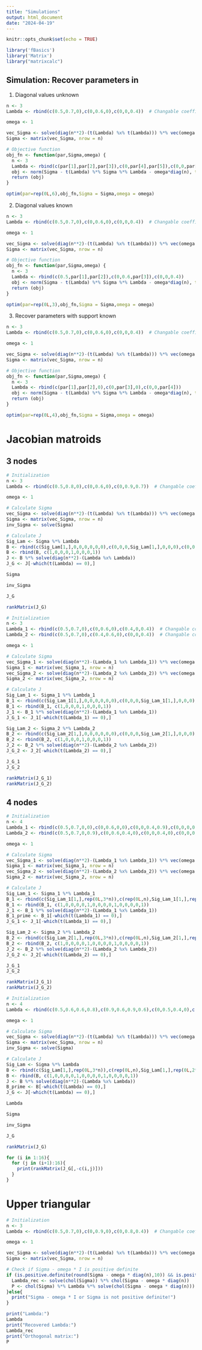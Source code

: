 ```yaml
---
title: "Simulations"
output: html_document
date: "2024-04-19"
---
```


```r
knitr::opts_chunk$set(echo = TRUE)
```

```r
library('fBasics')
library('Matrix')
library("matrixcalc")
```

## Simulation: Recover parameters in \Lambda

1. Diagonal values unknown
```r
n <- 3
Lambda <- rbind(c(0.5,0.7,0),c(0,0.6,0),c(0,0,0.4))  # Changable coefficients

omega <- 1

vec_Sigma <- solve(diag(n**2)-(t(Lambda) %x% t(Lambda))) %*% vec(omega * diag(n))
Sigma <- matrix(vec_Sigma, nrow = n)

# Objective function
obj_fn <- function(par,Sigma,omega) {
  n <- 3
  Lambda <- rbind(c(par[1],par[2],par[3]),c(0,par[4],par[5]),c(0,0,par[6]))
  obj <- norm(Sigma - t(Lambda) %*% Sigma %*% Lambda - omega*diag(n), type="2")
  return (obj)
}

optim(par=rep(0L,6),obj_fn,Sigma = Sigma,omega = omega)
```

2. Diagonal values known
```r
n <- 3
Lambda <- rbind(c(0.5,0.7,0),c(0,0.6,0),c(0,0,0.4))  # Changable coefficients

omega <- 1

vec_Sigma <- solve(diag(n**2)-(t(Lambda) %x% t(Lambda))) %*% vec(omega * diag(n))
Sigma <- matrix(vec_Sigma, nrow = n)

# Objective function
obj_fn <- function(par,Sigma,omega) {
  n <- 3
  Lambda <- rbind(c(0.5,par[1],par[2]),c(0,0.6,par[3]),c(0,0,0.4))
  obj <- norm(Sigma - t(Lambda) %*% Sigma %*% Lambda - omega*diag(n), type="2")
  return (obj)
}

optim(par=rep(0L,3),obj_fn,Sigma = Sigma,omega = omega)
```

3. Recover parameters with support known
```r
n <- 3
Lambda <- rbind(c(0.5,0.7,0),c(0,0.6,0),c(0,0,0.4))  # Changable coefficients

omega <- 1

vec_Sigma <- solve(diag(n**2)-(t(Lambda) %x% t(Lambda))) %*% vec(omega * diag(n))
Sigma <- matrix(vec_Sigma, nrow = n)

# Objective function
obj_fn <- function(par,Sigma,omega) {
  n <- 3
  Lambda <- rbind(c(par[1],par[2],0),c(0,par[3],0),c(0,0,par[4]))
  obj <- norm(Sigma - t(Lambda) %*% Sigma %*% Lambda - omega*diag(n), type="2")
  return (obj)
}

optim(par=rep(0L,4),obj_fn,Sigma = Sigma,omega = omega)
```

# Jacobian matroids

## 3 nodes

```r
# Initialization
n <- 3
Lambda <- rbind(c(0.5,0.8,0),c(0,0.6,0),c(0,0.9,0.7))  # Changable coefficients

omega <- 1

# Calculate Sigma
vec_Sigma <- solve(diag(n**2)-(t(Lambda) %x% t(Lambda))) %*% vec(omega * diag(n))
Sigma <- matrix(vec_Sigma, nrow = n)
inv_Sigma <- solve(Sigma)

# Calculate J
Sig_Lam <- Sigma %*% Lambda
B <- rbind(c(Sig_Lam[1,],0,0,0,0,0,0),c(0,0,0,Sig_Lam[1,],0,0,0),c(0,0,0,0,0,0,Sig_Lam[1,]),c(Sig_Lam[2,],0,0,0,0,0,0),c(0,0,0,Sig_Lam[2,],0,0,0),c(0,0,0,0,0,0,Sig_Lam[2,]),c(Sig_Lam[3,],0,0,0,0,0,0),c(0,0,0,Sig_Lam[3,],0,0,0),c(0,0,0,0,0,0,Sig_Lam[3,])) + Sig_Lam %x% diag(n)
B <- rbind(B, c(1,0,0,0,1,0,0,0,1))
J <- B %*% solve(diag(n**2)-(Lambda %x% Lambda))
J_G <- J[-which(t(Lambda) == 0),]

Sigma

inv_Sigma

J_G

rankMatrix(J_G)
```


```r
# Initialization
n <- 3
Lambda_1 <- rbind(c(0.5,0.7,0),c(0,0.6,0),c(0.4,0,0.4))  # Changable coefficients
Lambda_2 <- rbind(c(0.5,0.7,0),c(0.4,0.6,0),c(0,0,0.4))  # Changable coefficients

omega <- 1

# Calculate Sigma
vec_Sigma_1 <- solve(diag(n**2)-(Lambda_1 %x% Lambda_1)) %*% vec(omega * diag(n))
Sigma_1 <- matrix(vec_Sigma_1, nrow = n)
vec_Sigma_2 <- solve(diag(n**2)-(Lambda_2 %x% Lambda_2)) %*% vec(omega * diag(n))
Sigma_2 <- matrix(vec_Sigma_2, nrow = n)

# Calculate J
Sig_Lam_1 <- Sigma_1 %*% Lambda_1
B_1 <- rbind(c(Sig_Lam_1[1,],0,0,0,0,0,0),c(0,0,0,Sig_Lam_1[1,],0,0,0),c(0,0,0,0,0,0,Sig_Lam_1[1,]),c(Sig_Lam_1[2,],0,0,0,0,0,0),c(0,0,0,Sig_Lam_1[2,],0,0,0),c(0,0,0,0,0,0,Sig_Lam_1[2,]),c(Sig_Lam_1[3,],0,0,0,0,0,0),c(0,0,0,Sig_Lam_1[3,],0,0,0),c(0,0,0,0,0,0,Sig_Lam_1[3,])) + Sig_Lam_1 %x% diag(n)
B_1 <- rbind(B_1, c(1,0,0,0,1,0,0,0,1))
J_1 <- B_1 %*% solve(diag(n**2)-(Lambda_1 %x% Lambda_1))
J_G_1 <- J_1[-which(t(Lambda_1) == 0),]

Sig_Lam_2 <- Sigma_2 %*% Lambda_2
B_2 <- rbind(c(Sig_Lam_2[1,],0,0,0,0,0,0),c(0,0,0,Sig_Lam_2[1,],0,0,0),c(0,0,0,0,0,0,Sig_Lam_2[1,]),c(Sig_Lam_2[2,],0,0,0,0,0,0),c(0,0,0,Sig_Lam_2[2,],0,0,0),c(0,0,0,0,0,0,Sig_Lam_2[2,]),c(Sig_Lam_2[3,],0,0,0,0,0,0),c(0,0,0,Sig_Lam_2[3,],0,0,0),c(0,0,0,0,0,0,Sig_Lam_2[3,])) + Sig_Lam_2 %x% diag(n)
B_2 <- rbind(B_2, c(1,0,0,0,1,0,0,0,1))
J_2 <- B_2 %*% solve(diag(n**2)-(Lambda_2 %x% Lambda_2))
J_G_2 <- J_2[-which(t(Lambda_2) == 0),]

J_G_1
J_G_2

rankMatrix(J_G_1)
rankMatrix(J_G_2)
```

## 4 nodes

```r
# Initialization
n <- 4
Lambda_1 <- rbind(c(0.5,0.7,0,0),c(0,0.6,0,0),c(0,0,0.4,0.9),c(0,0,0,0.3))  # Changable coefficients
Lambda_2 <- rbind(c(0.5,0.7,0,0.9),c(0,0.6,0.4,0),c(0,0,0.4,0),c(0,0,0,0.3))  # Changable coefficients

omega <- 1

# Calculate Sigma
vec_Sigma_1 <- solve(diag(n**2)-(Lambda_1 %x% Lambda_1)) %*% vec(omega * diag(n))
Sigma_1 <- matrix(vec_Sigma_1, nrow = n)
vec_Sigma_2 <- solve(diag(n**2)-(Lambda_2 %x% Lambda_2)) %*% vec(omega * diag(n))
Sigma_2 <- matrix(vec_Sigma_2, nrow = n)

# Calculate J
Sig_Lam_1 <- Sigma_1 %*% Lambda_1
B_1 <- rbind(c(Sig_Lam_1[1,],rep(0L,3*n)),c(rep(0L,n),Sig_Lam_1[1,],rep(0L,2*n)),c(rep(0L,2*n),Sig_Lam_1[1,],rep(0L,n)),c(rep(0L,3*n),Sig_Lam_1[1,]),c(Sig_Lam_1[2,],rep(0L,3*n)),c(rep(0L,n),Sig_Lam_1[2,],rep(0L,2*n)),c(rep(0L,2*n),Sig_Lam_1[2,],rep(0L,n)),c(rep(0L,3*n),Sig_Lam_1[2,]),c(Sig_Lam_1[3,],rep(0L,3*n)),c(rep(0L,n),Sig_Lam_1[3,],rep(0L,2*n)),c(rep(0L,2*n),Sig_Lam_1[3,],rep(0L,n)),c(rep(0L,3*n),Sig_Lam_1[3,]),c(Sig_Lam_1[4,],rep(0L,3*n)),c(rep(0L,n),Sig_Lam_1[4,],rep(0L,2*n)),c(rep(0L,2*n),Sig_Lam_1[4,],rep(0L,n)),c(rep(0L,3*n),Sig_Lam_1[4,])) + Sig_Lam_1 %x% diag(n)
B_1 <- rbind(B_1, c(1,0,0,0,0,1,0,0,0,0,1,0,0,0,0,1))
J_1 <- B_1 %*% solve(diag(n**2)-(Lambda_1 %x% Lambda_1))
B_1_prime <- B_1[-which(t(Lambda_1) == 0),]
J_G_1 <- J_1[-which(t(Lambda_1) == 0),]

Sig_Lam_2 <- Sigma_2 %*% Lambda_2
B_2 <- rbind(c(Sig_Lam_2[1,],rep(0L,3*n)),c(rep(0L,n),Sig_Lam_2[1,],rep(0L,2*n)),c(rep(0L,2*n),Sig_Lam_2[1,],rep(0L,n)),c(rep(0L,3*n),Sig_Lam_2[1,]),c(Sig_Lam_2[2,],rep(0L,3*n)),c(rep(0L,n),Sig_Lam_2[2,],rep(0L,2*n)),c(rep(0L,2*n),Sig_Lam_2[2,],rep(0L,n)),c(rep(0L,3*n),Sig_Lam_2[2,]),c(Sig_Lam_2[3,],rep(0L,3*n)),c(rep(0L,n),Sig_Lam_2[3,],rep(0L,2*n)),c(rep(0L,2*n),Sig_Lam_2[3,],rep(0L,n)),c(rep(0L,3*n),Sig_Lam_2[3,]),c(Sig_Lam_2[4,],rep(0L,3*n)),c(rep(0L,n),Sig_Lam_2[4,],rep(0L,2*n)),c(rep(0L,2*n),Sig_Lam_2[4,],rep(0L,n)),c(rep(0L,3*n),Sig_Lam_2[4,])) + Sig_Lam_2 %x% diag(n)
B_2 <- rbind(B_2, c(1,0,0,0,0,1,0,0,0,0,1,0,0,0,0,1))
J_2 <- B_2 %*% solve(diag(n**2)-(Lambda_2 %x% Lambda_2))
J_G_2 <- J_2[-which(t(Lambda_2) == 0),]

J_G_1
J_G_2

rankMatrix(J_G_1)
rankMatrix(J_G_2)
```

```r
# Initialization
n <- 4
Lambda <- rbind(c(0.5,0.6,0.6,0.8),c(0.9,0.6,0.9,0.6),c(0,0.5,0.4,0),c(0,0,0.4,0.3))  # Changable coefficients

omega <- 1

# Calculate Sigma
vec_Sigma <- solve(diag(n**2)-(t(Lambda) %x% t(Lambda))) %*% vec(omega * diag(n))
Sigma <- matrix(vec_Sigma, nrow = n)
inv_Sigma <- solve(Sigma)

# Calculate J
Sig_Lam <- Sigma %*% Lambda
B <- rbind(c(Sig_Lam[1,],rep(0L,3*n)),c(rep(0L,n),Sig_Lam[1,],rep(0L,2*n)),c(rep(0L,2*n),Sig_Lam[1,],rep(0L,n)),c(rep(0L,3*n),Sig_Lam[1,]),c(Sig_Lam[2,],rep(0L,3*n)),c(rep(0L,n),Sig_Lam[2,],rep(0L,2*n)),c(rep(0L,2*n),Sig_Lam[2,],rep(0L,n)),c(rep(0L,3*n),Sig_Lam[2,]),c(Sig_Lam[3,],rep(0L,3*n)),c(rep(0L,n),Sig_Lam[3,],rep(0L,2*n)),c(rep(0L,2*n),Sig_Lam[3,],rep(0L,n)),c(rep(0L,3*n),Sig_Lam[3,]),c(Sig_Lam[4,],rep(0L,3*n)),c(rep(0L,n),Sig_Lam[4,],rep(0L,2*n)),c(rep(0L,2*n),Sig_Lam[4,],rep(0L,n)),c(rep(0L,3*n),Sig_Lam[4,])) + Sig_Lam %x% diag(n)
B <- rbind(B, c(1,0,0,0,0,1,0,0,0,0,1,0,0,0,0,1))
J <- B %*% solve(diag(n**2)-(Lambda %x% Lambda))
B_prime <- B[-which(t(Lambda) == 0),]
J_G <- J[-which(t(Lambda) == 0),]

Lambda

Sigma

inv_Sigma

J_G

rankMatrix(J_G)
```
```r
for (i in 1:16){
  for (j in (i+1):16){
    print(rankMatrix(J_G[,-c(i,j)]))
  }
}
```

# Upper triangular

```r
# Initialization
n <- 3
Lambda <- rbind(c(0.5,0.7,0),c(0,0.9,0),c(0,0.8,0.4))  # Changable coefficients

omega <- 1

vec_Sigma <- solve(diag(n**2)-(t(Lambda) %x% t(Lambda))) %*% vec(omega * diag(n))
Sigma <- matrix(vec_Sigma, nrow = n)

# Check if Sigma - omega * I is positive definite
if (is.positive.definite(round(Sigma - omega * diag(n),10)) && is.positive.definite(round(Sigma,10))) {
  Lambda_rec <- solve(chol(Sigma)) %*% chol(Sigma - omega * diag(n))
  P <- chol(Sigma) %*% Lambda %*% solve(chol(Sigma - omega * diag(n)))
}else{
  print("Sigma - omega * I or Sigma is not positive definite!")
}

print("Lambda:")
Lambda
print("Recovered Lambda:")
Lambda_rec
print("Orthogonal matrix:")
P
```















